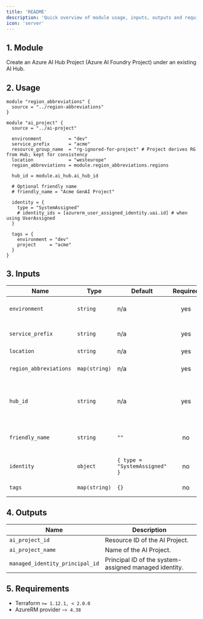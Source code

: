 ```yaml
---
title: 'README'
description: 'Quick overview of module usage, inputs, outputs and requirements.'
icon: 'server'
---
```


## 1. Module
Create an Azure AI Hub Project (Azure AI Foundry Project) under an existing AI Hub.

## 2. Usage
```hcl
module "region_abbreviations" {
  source = "../region-abbreviations"
}

module "ai_project" {
  source = "../ai-project"

  environment          = "dev"
  service_prefix       = "acme"
  resource_group_name  = "rg-ignored-for-project" # Project derives RG from Hub; kept for consistency
  location             = "westeurope"
  region_abbreviations = module.region_abbreviations.regions

  hub_id = module.ai_hub.ai_hub_id

  # Optional friendly name
  # friendly_name = "Acme GenAI Project"

  identity = {
    type = "SystemAssigned"
    # identity_ids = [azurerm_user_assigned_identity.uai.id] # when using UserAssigned
  }

  tags = {
    environment = "dev"
    project     = "acme"
  }
}
```

## 3. Inputs
| Name | Type | Default | Required | Description |
|------|------|---------|:--------:|-------------|
| `environment` | `string` | n/a | yes | Environment project (dev, qua or prd). |
| `service_prefix` | `string` | n/a | yes | Prefix or name of the project. |
| `location` | `string` | n/a | yes | Azure region. |
| `region_abbreviations` | `map(string)` | n/a | yes | Map of Azure locations to abbreviations. |
| `hub_id` | `string` | n/a | yes | Resource ID of the parent AI Hub to attach the project to. |
| `friendly_name` | `string` | `""` | no | Optional display name for the project. |
| `identity` | `object` | `{ type = "SystemAssigned" }` | no | Managed identity configuration. |
| `tags` | `map(string)` | `{}` | no | Tags to apply to the project. |

## 4. Outputs
| Name | Description |
|------|-------------|
| `ai_project_id` | Resource ID of the AI Project. |
| `ai_project_name` | Name of the AI Project. |
| `managed_identity_principal_id` | Principal ID of the system-assigned managed identity. |

## 5. Requirements
- Terraform `>= 1.12.1, < 2.0.0`
- AzureRM provider `~> 4.38`


